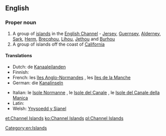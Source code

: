 ==English==

===Proper noun===
{{wikipedia}}
{{en-proper noun|sg=[[Channel]] [[Island]]s}}

# A group of [[island]]s in the [[English Channel]] - [[Jersey]], [[Guernsey]], [[Alderney]], [[Sark]], [[Herm]], [[Brecqhou]], [[Lihou]], [[Jethou]] and [[Burhou]]
# A group of islands off the coast of [[California]]

====Translations====
{{trans-top|group of islands in the English Channel}}
* Dutch: de [[Kanaaleilanden]]
* Finnish: {{t|fi|Kanaalisaaret}}
* French: les [[îles Anglo-Normandes]] {{f|p}}, les [[îles de la Manche]] {{f|p}}
* German: die [[Kanalinseln]] {{f|p}}
{{trans-mid}}
* Italian: le [[Isole Normanne]] {{f|p}}, le [[Isole del Canale]] {{f|p}}, le [[Isole del Canale della Manica]] {{f}}
* Latin: {{qualifier|Middle Latin}} {{t|la|Insulae Normannorum}}
* Welsh: [[Ynysoedd y Sianel]]
{{trans-bottom}}
{{trans-top|groups of islands off the coast of California}}
{{trans-mid}}
{{trans-bottom}}

[[Category:en:Islands]]

[[et:Channel Islands]]
[[ko:Channel Islands]]
[[pl:Channel Islands]]